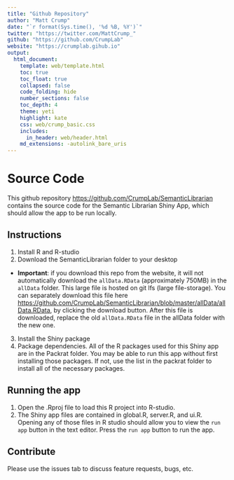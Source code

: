 ```yaml
---
title: "Github Repository"
author: "Matt Crump"
date: "`r format(Sys.time(), '%d %B, %Y')`"
twitter: "https://twitter.com/MattCrump_"
github: "https://github.com/CrumpLab"
website: "https://crumplab.gihub.io"
output: 
  html_document:
    template: web/template.html
    toc: true
    toc_float: true
    collapsed: false
    code_folding: hide
    number_sections: false
    toc_depth: 4
    theme: yeti
    highlight: kate
    css: web/crump_basic.css
    includes:
      in_header: web/header.html
    md_extensions: -autolink_bare_uris
---
```


# Source Code

This github repository [https://github.com/CrumpLab/SemanticLibrarian](https://github.com/CrumpLab/SemanticLibrarian) contains the source code for the Semantic Librarian Shiny App, which should allow the app to be run locally.

## Instructions

1. Install R and R-studio
2. Download the SemanticLibrarian folder to your desktop
  - **Important**: if you download this repo from the website, it will not automatically download the  `allData.RData` (approximately 750MB) in the `allData` folder. This large file is hosted on git lfs (large file-storage). You can separately download this file here [https://github.com/CrumpLab/SemanticLibrarian/blob/master/allData/allData.RData](https://github.com/CrumpLab/SemanticLibrarian/blob/master/allData/allData.RData), by clicking the download button. After this file is downloaded, replace the old `allData.RData` file in the allData folder with the new one.
3. Install the Shiny package
4. Package dependencies. All of the R packages used for this Shiny app are in the Packrat folder. You may be able to run this app without first installing those packages. If not, use the list in the packrat folder to install all of the necessary packages.

## Running the app

1. Open the .Rproj file to load this R project into R-studio. 
2. The Shiny app files are contained in global.R, server.R, and ui.R. Opening any of those files in R studio should allow you to view the `run app` button in the text editor. Press the `run app` button to run the app.

## Contribute

Please use the issues tab to discuss feature requests, bugs, etc.

